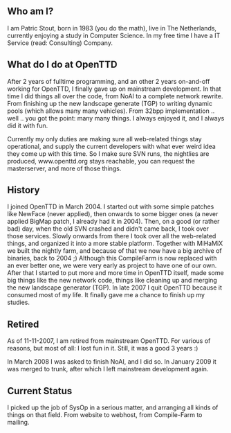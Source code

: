 {{en/Archive/Community/Users/Infobox Developer|
realname=Patric Stout|
birthyear=1983|
codingspec=NoAI Developer, SysOp|
currentstat=Retired|
website=www.iseer.nl|
}}
== Who am I? ==

I am Patric Stout, born in 1983 (you do the math), live in The Netherlands, currently enjoying a study in Computer Science. In my free time I have a IT Service (read: Consulting) Company.



== What do I do at OpenTTD ==

After 2 years of fulltime programming, and an other 2 years on-and-off working for OpenTTD, I finally gave up on mainstream development. In that time I did things all over the code, from NoAI to a complete network rewrite. From finishing up the new landscape generate (TGP) to writing dynamic pools (which allows many many vehicles). From 32bpp implementation .. well .. you got the point: many many things. I always enjoyed it, and I always did it with fun.

Currently my only duties are making sure all web-related things stay operational, and supply the current developers with what ever weird idea they come up with this time. So I make sure SVN runs, the nightlies are produced, www.openttd.org stays reachable, you can request the masterserver, and more of those things.


== History ==

I joined OpenTTD in March 2004. I started out with some simple patches like NewFace (never applied), then onwards to some bigger ones (a never applied BigMap patch, I already had it in 2004). Then, on a good (or rather bad) day, when the old SVN crashed and didn't came back, I took over those services. Slowly onwards from there I took over all the web-related things, and organized it into a more stable platform. Together with MiHaMiX we built the nightly farm, and because of that we now have a big archive of binaries, back to 2004 ;) Although this CompileFarm is now replaced with an ever better one, we were very early as project to have one of our own. After that I started to put more and more time in OpenTTD itself, made some big things like the new network code, things like cleaning up and merging the new landscape generator (TGP). In late 2007 I quit OpenTTD because it consumed most of my life. It finally gave me a chance to finish up my studies.

== Retired ==

As of 11-11-2007, I am retired from mainstream OpenTTD. For various of reasons, but most of all: I lost fun in it. Still, it was a good 3 years :)

In March 2008 I was asked to finish NoAI, and I did so. In January 2009 it was merged to trunk, after which I left mainstream development again.

== Current Status ==

I picked up the job of SysOp in a serious matter, and arranging all kinds of things on that field. From website to webhost, from Compile-Farm to mailing.